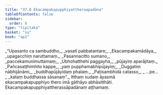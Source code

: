```yaml
---
title: "37.8 Ekacampakapupphiyattheraapadāna"
tableOfContents: false
sidebar:
  order: 8
type: "tipitaka"
basket: "su"
book: "ap1"
---
```



<DynamicBreadcrumb />

<Division number="27" book="ap1" bookNo="20" page="333">

<Paragraph number="4073" type="verses" book="ap1">
_“Upasanto ca sambuddho,_  
_vasatī pabbatantare;_  
_Ekacampakamādāya,_  
_upagacchiṃ naruttamaṃ._  

</Paragraph>

</Division>
<Division number="28" book="ap1" bookNo="20" page="333">

<Paragraph number="4074" type="verses" book="ap1">
_Pasannacitto sumano,_  
_paccekamunimuttamaṃ;_  
_Ubhohatthehi paggayha,_  
_pūjayiṃ aparājitaṃ._  

</Paragraph>

</Division>
<Division number="29" book="ap1" bookNo="20" page="333">

<Paragraph number="4075" type="verses" book="ap1">
_Pañcasaṭṭhimhito kappe,_  
_yaṃ pupphamabhipūjayiṃ;_  
_Duggatiṃ nābhijānāmi,_  
_buddhapūjāyidaṃ phalaṃ._  

</Paragraph>

</Division>
<Division number="30" book="ap1" bookNo="20" page="333">

<Paragraph number="4076" type="verses" book="ap1">
_Paṭisambhidā catasso,_  
_ …pe… _  
_kataṃ buddhassa sāsanaṃ”._  

</Paragraph>

<Paragraph number="4077" book="ap1">
Itthaṃ sudaṃ āyasmā ekacampakapupphiyo thero imā gāthāyo abhāsitthāti.

</Paragraph>
</Division>

<Paragraph number="4078" type="center" book="ap1">
Ekacampakapupphiyattherassāpadānaṃ aṭṭhamaṃ.
</Paragraph>